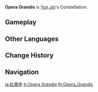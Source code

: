 {{Constellation Overview Infobox
|title     = Opera Grandis
|character = Yun Jin
|meaning   = Grand Opera
}}
'''Opera Grandis''' is [[Yun Jin]]'s Constellation.

==Gameplay==
{{Constellation Table|Yun Jin}}

==Other Languages==
{{Other Languages
|en      = Opera Grandis
|en_lang = la
|en_tl   = Great Works
|en_note = While the constellation name literally means "grand works (of art)," it is likely intended to mean "grand opera."
|zhs     = 虹章座
|zhs_rm  = Hóng Zhāng Zuò
|zht     = 虹章座
|zht_rm  = Hóng Zhāng Zuò
|zh_tl   = 
|ja      = 虹章座
|ja_rm   = Koushou-za{{Assumed}}
|ja_tl   = Rainbow Chapter Constellation{{Sino}}
|ko      = 무지개장자리
|ko_rm   = Mujigaejang-jari
|ko_tl   = Rainbow Chapter Constellation
|es      = Opera Grandis
|fr      = Opera Grandis
|ru      = Большая Опера
|ru_tl   = Grand Opera
|th      = Opera Grandis
|vi      = Cung Hồng Chương
|vi_tl   = 
|de      = Opera Grandis
|id      = Opera Grandis
|pt      = Opera Grandis
|tr      = Başyapıt
|tr_tl   = Masterpiece
|it      = Opera Grandis
}}

==Change History==
{{Change History|2.4}}

==Navigation==
{{Constellation Navbox}}

[[ja:虹章座]]
[[tr:Opera Grandis]]
[[th:Opera_Grandis]]